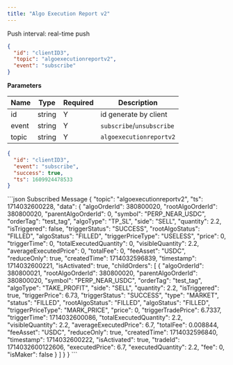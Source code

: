 ```yaml
---
title: "Algo Execution Report v2"
---
```


Push interval: real-time push

```json
{
  "id": "clientID3",
  "topic": "algoexecutionreportv2",
  "event": "subscribe"
}
```

**Parameters**

| Name  | Type   | Required | Description               |
| ----- | ------ | -------- | ------------------------- |
| id    | string | Y        | id generate by client     |
| event | string | Y        | `subscribe`/`unsubscribe` |
| topic | string | Y        | `algoexecutionreportv2`   |

<RequestExample>

```json Response
{
  "id": "clientID3",
  "event": "subscribe",
  "success": true,
  "ts": 1609924478533
}
```

</RequestExample>
<ResponseExample>
```json Subscribed Message
{
    "topic": "algoexecutionreportv2",
    "ts": 1714032600228,
    "data": {
        "algoOrderId": 380800020,
        "rootAlgoOrderId": 380800020,
        "parentAlgoOrderId": 0,
        "symbol": "PERP_NEAR_USDC",
        "orderTag": "test_tag",
        "algoType": "TP_SL",
        "side": "SELL",
        "quantity": 2.2,
        "isTriggered": false,
        "triggerStatus": "SUCCESS",
        "rootAlgoStatus": "FILLED",
        "algoStatus": "FILLED",
        "triggerPriceType": "USELESS",
        "price": 0,
        "triggerTime": 0,
        "totalExecutedQuantity": 0,
        "visibleQuantity": 2.2,
        "averageExecutedPrice": 0,
        "totalFee": 0,
        "feeAsset": "USDC",
        "reduceOnly": true,
        "createdTime": 1714032596839,
        "timestamp": 1714032600221,
        "isActivated": true,
        "childOrders": [
            {
                "algoOrderId": 380800021,
                "rootAlgoOrderId": 380800020,
                "parentAlgoOrderId": 380800020,
                "symbol": "PERP_NEAR_USDC",
                "orderTag": "test_tag",
                "algoType": "TAKE_PROFIT",
                "side": "SELL",
                "quantity": 2.2,
                "isTriggered": true,
                "triggerPrice": 6.73,
                "triggerStatus": "SUCCESS",
                "type": "MARKET",
                "status": "FILLED",
                "rootAlgoStatus": "FILLED",
                "algoStatus": "FILLED",
                "triggerPriceType": "MARK_PRICE",
                "price": 0,
                "triggerTradePrice": 6.7337,
                "triggerTime": 1714032600086,
                "totalExecutedQuantity": 2.2,
                "visibleQuantity": 2.2,
                "averageExecutedPrice": 6.7,
                "totalFee": 0.008844,
                "feeAsset": "USDC",
                "reduceOnly": true,
                "createdTime": 1714032596840,
                "timestamp": 1714032600222,
                "isActivated": true,
                "tradeId": 1714032600122606,
                "executedPrice": 6.7,
                "executedQuantity": 2.2,
                "fee": 0,
                "isMaker": false
            }
        ]
    }
}
```
</ResponseExample>
